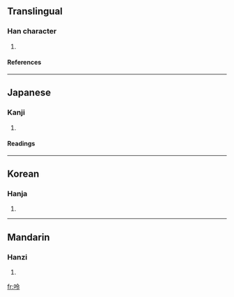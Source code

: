 ==Translingual==
===Han character===
{{Han char|rn=30|rad=口|as=05|sn=8|four=6803<sub>7</sub>|canj=口人戈戈 (ROII)}}
# {{defn|Han}}
====References====
{{Han ref|kx=0181.290|dkj=03434|dj=0399.320|hdz=10606.020|uh=5464|ud=21604|bh=CBEF|bd=52207}}
----
==Japanese==
===Kanji===
{{ja-kanji|grade=|rs=口05}}
# {{defn|Japanese}} 
====Readings====
{{ja-readings|on=[[れい]] (rei), [[りょう]] (ryō)|kun=[[ささやき]] (sasayaki)}}
----
==Korean==
===Hanja===
{{ko-hanja|hangeul=령|rv=ryeong|mr=ryŏng}}
# {{defn|Korean}}
----
==Mandarin==
===Hanzi===
{{cmn-hanzi|pin=[[lǐng]] (ling3), [[rán]] (ran2)|wg=ling<sup>3</sup>, jan<sup>2</sup>}}
# {{defn|Mandarin}}

[[fr:呤]]